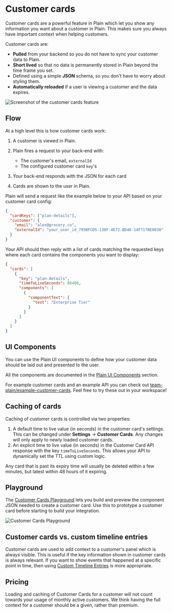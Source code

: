 
# Customer cards

Customer cards are a powerful feature in Plain which let you show any information you want about a customer in Plain. This makes sure you always have important context when helping customers.

Customer cards are:

- **Pulled** from your backend so you do not have to sync your customer data to Plain.
- **Short lived** so that no data is permanently stored in Plain beyond the time frame you set.
- Defined using a simple **JSON** schema, so you don't have to worry about styling them.
- **Automatically reloaded** if a user is viewing a customer and the data expires.

![Screenshot of the customer cards feature](/images/customer-cards-setup/customer-cards-headline.png)

## Flow

At a high level this is how customer cards work:

1. A customer is viewed in Plain.
2. Plain fires a request to your back-end with:

   - The customer's email, `externalId`
   - The configured customer card `key`'s

3. Your back-end responds with the JSON for each card
4. Cards are shown to the user in Plain.

Plain will send a request like the example below to your API based on your customer card config:

```json
{
  "cardKeys": ["plan-details"],
  "customer": {
    "email": "alex@grocery.co",
    "externalId": "your_user_id_795BFCD5-130F-4E72-BD46-14F717BE0830"
  }
}
```

Your API should then reply with a list of cards matching the requested keys where each card contains the components you want to display:

```json
{
  "cards": [
    {
      "key": "plan-details",
      "timeToLiveSeconds": 86400,
      "components": [
        {
          "componentText": {
            "text": "Enterprise Tier"
          }
        }
      ]
    }
  ]
}
```

## UI Components

You can use the Plain UI components to define how your customer data should be laid out and presented to the user.

All the components are documented in the [Plain UI Components](/ui-components/) section.

For example customer cards and an example API you can check out [team-plain/example-customer-cards](https://github.com/team-plain/example-customer-cards). Feel free to try these out in your workspace!

## Caching of cards

Caching of customer cards is controlled via two properties:

1. A default time to live value (in seconds) in the customer card's settings. This can be changed under **Settings** → **Customer Cards**. Any changes will only apply to newly loaded customer cards.
2. An explicit time to live value (in seconds) in the Customer Card API response with the key `timeToLiveSeconds`. This allows your API to dynamically set the TTL using custom logic.

Any card that is past its expiry time will usually be deleted within a few minutes, but latest within 48 hours of it expiring.

## Playground

The [Customer Cards Playground](https://app.plain.com/developer/customer-cards-playground/) lets you build and preview the component JSON needed to create a customer card. Use this to prototype a customer card before starting to build your integration.

![Customer Cards Playground](/images/customer-cards-setup/customer-cards-playground.png)

## Customer cards vs. custom timeline entries

Customer cards are used to add context to a customer's panel which is always visible. This is useful if the key information shown in customer cards is always relevant. If you want to show events that happened at a specific point in time, then using [Custom Timeline Entries](/custom-timeline-entries-setup/) is more appropriate.

## Pricing

Loading and caching of Customer Cards for a customer will not count towards your usage of monthly active customers. We think having the full context for a customer should be a given, rather than premium.
